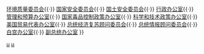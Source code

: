 {{Navbox
|name = 美国总统行政办公室
|state = autocollapse
|title = [[美国总统行政办公室]]
|image = [[File:Seal Of The President Of The United States Of America.svg|70px|Seal of the President of the United States]]
|list1 = [[经济顾问委员会]]{{·}} [[环境质量委员会]]{{·}} [[美国国家安全委员会|国家安全委员会]]{{·}} [[美国国土安全委员会|国土安全委员会]]{{·}} [[行政办公室]]{{·}} [[管理和预算办公室]]{{·}} [[国家毒品控制政策办公室]]{{·}} [[科学和技术政策办公室]]{{·}} [[美国贸易代表办公室]]{{·}} [[总统经济复苏顾问委员会]]{{·}} [[总统情报顾问委员会]]{{·}} [[白宫办公室]]{{·}} [[美国副总统办公室|副总统办公室]]
}}<noinclude>
[[Category:美国总统行政办公室|μ{{PAGENAME}}]]
[[Category:美国联邦政府机构‎|μ{{PAGENAME}}]]
</noinclude>
